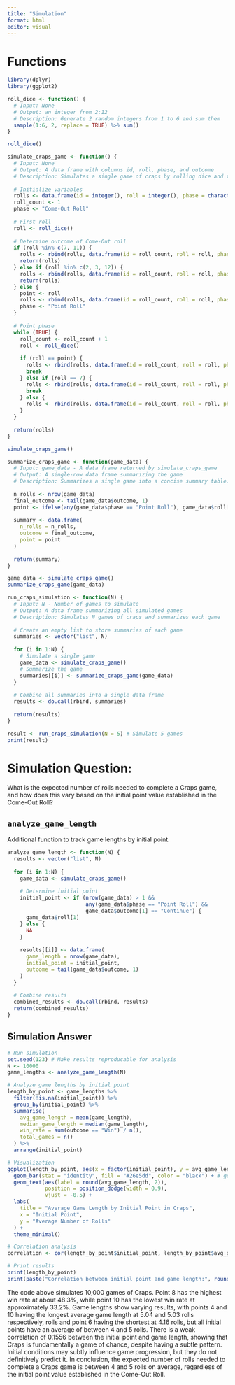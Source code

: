 ```yaml
---
title: "Simulation"
format: html
editor: visual
---
```


# Functions

```r
library(dplyr)
library(ggplot2)

roll_dice <- function() {
  # Input: None
  # Output: an integer from 2:12
  # Description: Generate 2 random integers from 1 to 6 and sum them
  sample(1:6, 2, replace = TRUE) %>% sum()
}

roll_dice()

simulate_craps_game <- function() {
  # Input: None
  # Output: A data frame with columns id, roll, phase, and outcome
  # Description: Simulates a single game of craps by rolling dice and tracking results until the game ends.
  
  # Initialize variables
  rolls <- data.frame(id = integer(), roll = integer(), phase = character(), outcome = character())
  roll_count <- 1
  phase <- "Come-Out Roll"
  
  # First roll
  roll <- roll_dice()
  
  # Determine outcome of Come-Out roll
  if (roll %in% c(7, 11)) {
    rolls <- rbind(rolls, data.frame(id = roll_count, roll = roll, phase = phase, outcome = "Win"))
    return(rolls)
  } else if (roll %in% c(2, 3, 12)) {
    rolls <- rbind(rolls, data.frame(id = roll_count, roll = roll, phase = phase, outcome = "Lose"))
    return(rolls)
  } else {
    point <- roll
    rolls <- rbind(rolls, data.frame(id = roll_count, roll = roll, phase = phase, outcome = "Continue"))
    phase <- "Point Roll"
  }
  
  # Point phase
  while (TRUE) {
    roll_count <- roll_count + 1
    roll <- roll_dice()
    
    if (roll == point) {
      rolls <- rbind(rolls, data.frame(id = roll_count, roll = roll, phase = phase, outcome = "Win"))
      break
    } else if (roll == 7) {
      rolls <- rbind(rolls, data.frame(id = roll_count, roll = roll, phase = phase, outcome = "Lose"))
      break
    } else {
      rolls <- rbind(rolls, data.frame(id = roll_count, roll = roll, phase = phase, outcome = "Continue"))
    }
  }
  
  return(rolls)
}

simulate_craps_game()

summarize_craps_game <- function(game_data) {
  # Input: game_data - A data frame returned by simulate_craps_game
  # Output: A single-row data frame summarizing the game
  # Description: Summarizes a single game into a concise summary table.
  
  n_rolls <- nrow(game_data)
  final_outcome <- tail(game_data$outcome, 1)
  point <- ifelse(any(game_data$phase == "Point Roll"), game_data$roll[1], NA)
  
  summary <- data.frame(
    n_rolls = n_rolls,
    outcome = final_outcome,
    point = point
  )
  
  return(summary)
}

game_data <- simulate_craps_game()
summarize_craps_game(game_data)

run_craps_simulation <- function(N) {
  # Input: N - Number of games to simulate
  # Output: A data frame summarizing all simulated games
  # Description: Simulates N games of craps and summarizes each game
  
  # Create an empty list to store summaries of each game
  summaries <- vector("list", N)
  
  for (i in 1:N) {
    # Simulate a single game
    game_data <- simulate_craps_game()
    # Summarize the game
    summaries[[i]] <- summarize_craps_game(game_data)
  }
  
  # Combine all summaries into a single data frame
  results <- do.call(rbind, summaries)
  
  return(results)
}

result <- run_craps_simulation(N = 5) # Simulate 5 games
print(result)
```

# Simulation Question:

What is the expected number of rolls needed to complete a Craps game, and how does this vary based on the initial point value established in the Come-Out Roll?

## `analyze_game_length`

Additional function to track game lengths by initial point.

```r
analyze_game_length <- function(N) {
  results <- vector("list", N)
  
  for (i in 1:N) {
    game_data <- simulate_craps_game()
    
    # Determine initial point
    initial_point <- if (nrow(game_data) > 1 && 
                         any(game_data$phase == "Point Roll") && 
                         game_data$outcome[1] == "Continue") {
      game_data$roll[1]
    } else {
      NA
    }
    
    results[[i]] <- data.frame(
      game_length = nrow(game_data),
      initial_point = initial_point,
      outcome = tail(game_data$outcome, 1)
    )
  }
  
  # Combine results
  combined_results <- do.call(rbind, results)
  return(combined_results)
}
```

## Simulation Answer

```r
# Run simulation
set.seed(123) # Make results reproducable for analysis
N <- 10000
game_lengths <- analyze_game_length(N)

# Analyze game lengths by initial point
length_by_point <- game_lengths %>%
  filter(!is.na(initial_point)) %>%
  group_by(initial_point) %>%
  summarise(
    avg_game_length = mean(game_length),
    median_game_length = median(game_length),
    win_rate = sum(outcome == "Win") / n(),
    total_games = n()
  ) %>%
  arrange(initial_point)

# Visualization
ggplot(length_by_point, aes(x = factor(initial_point), y = avg_game_length)) +
  geom_bar(stat = "identity", fill = "#26e5dd", color = "black") + # geom
  geom_text(aes(label = round(avg_game_length, 2)), 
            position = position_dodge(width = 0.9), 
            vjust = -0.5) +
  labs(
    title = "Average Game Length by Initial Point in Craps",
    x = "Initial Point",
    y = "Average Number of Rolls"
  ) +
  theme_minimal()

# Correlation analysis
correlation <- cor(length_by_point$initial_point, length_by_point$avg_game_length)

# Print results
print(length_by_point)
print(paste("Correlation between initial point and game length:", round(correlation, 4)))
```

The code above simulates 10,000 games of Craps. Point 8 has the highest win rate at about 48.3%, while point 10 has the lowest win rate at approximately 33.2%. Game lengths show varying results, with points 4 and 10 having the longest average game length at 5.04 and 5.03 rolls respectively, rolls and point 6 having the shortest at 4.16 rolls, but all initial points have an average of between 4 and 5 rolls. There is a weak correlation of 0.1556 between the initial point and game length, showing that Craps is fundamentally a game of chance, despite having a subtle pattern. Initial conditions may subtly influence game progression, but they do not definitively predict it. In conclusion, the expected number of rolls needed to complete a Craps game is between 4 and 5 rolls on average, regardless of the initial point value established in the Come-Out Roll.
